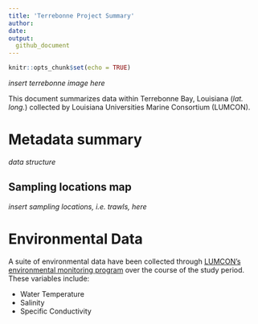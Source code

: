 ```yaml
---
title: 'Terrebonne Project Summary'
author: 
date: 
output: 
  github_document
---
```


```r
knitr::opts_chunk$set(echo = TRUE)
```

*insert terrebonne image here*

This document summarizes data within Terrebonne Bay, Louisiana (*lat. long.*) collected by Louisiana Universities Marine Consortium (LUMCON).

# Metadata summary

*data structure*

## Sampling locations map
*insert sampling locations, i.e. trawls, here*

# Environmental Data

A suite of environmental data have been collected through <a href="https://lumcon.edu/environmental-monitoring/" target="_blank">LUMCON's environmental monitoring program</a> over the course of the study period. These variables include:

- Water Temperature
- Salinity
- Specific Conductivity

